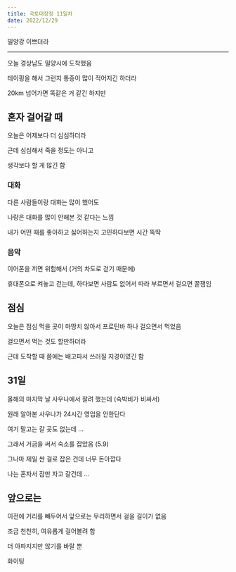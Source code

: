 ```yaml
---
title: 국토대장정 11일차
date: 2022/12/29
---
```


밀양강 이쁘더라

---

오늘 경상남도 밀양시에 도착했음

테이핑을 해서 그런지 통증이 많이 적어지긴 하더라

20km 넘어가면 똑같은 거 같긴 하지만

## 혼자 걸어갈 때

오늘은 어제보다 더 심심하더라

근데 심심해서 죽을 정도는 아니고

생각보다 할 게 많긴 함

### 대화

다른 사람들이랑 대화는 많이 했어도

나랑은 대화를 많이 안해본 것 같다는 느낌

내가 어떤 때를 좋아하고 싫어하는지 고민하다보면 시간 뚝딱

### 음악

이어폰을 끼면 위험해서 (거의 차도로 걷기 때문에)

휴대폰으로 켜놓고 걷는데, 하다보면 사람도 없어서 따라 부르면서 걸으면 꿀잼임

## 점심

오늘은 점심 먹을 곳이 마땅치 않아서 프로틴바 하나 걸으면서 먹었음

걸으면서 먹는 것도 할만하더라

근데 도착할 때 쯤에는 배고파서 쓰러질 지경이였긴 함

## 31일

올해의 마지막 날 사우나에서 잘려 했는데 (숙박비가 비싸서)

원래 알아본 사우나가 24시간 영업을 안한단다

여기 말고는 갈 곳도 없는데 ...

그래서 거금을 써서 숙소를 잡았음 (5.9)

그나마 제일 싼 걸로 잡은 건데 너무 돈아깝다

나는 혼자서 잠만 자고 갈건데 ...

## 앞으로는

이전에 거리를 빼두어서 앞으로는 무리하면서 걸을 길이가 없음

조금 천천히, 여유롭게 걸어볼려 함

더 아파지지만 않기를 바랄 뿐

화이팅
